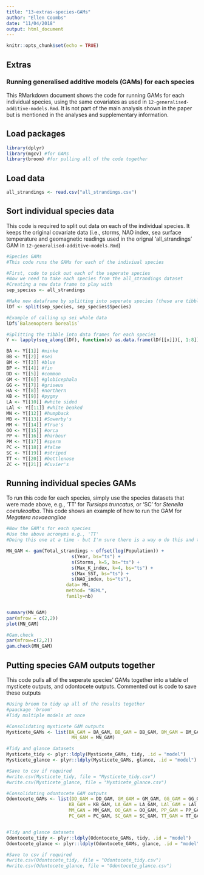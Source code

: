 ```yaml
---
title: "13-extras-species-GAMs"
author: "Ellen Coombs"
date: "11/04/2018"
output: html_document
---
```


```r
knitr::opts_chunk$set(echo = TRUE)
```

## Extras
### Running generalised additive models (GAMs) for each species 

This RMarkdown document shows the code for running GAMs for each individual species, using the same covariates as used in `12-generalised-additive-models.Rmd`. It is not part of the main analysis shown in the paper but is mentioned in the analyses and supplementary information. 

## Load packages
```r
library(dplyr)
library(mgcv) #for GAMs
library(broom) #for pulling all of the code together 
```

## Load data 
```r
all_strandings <- read.csv("all_strandings.csv")
```

## Sort individual species data 
This code is required to split out data on each of the individual species. It keeps the original covariate data (i.e., storms, NAO index, sea surface temperature and geomagnetic readings used in the orignal 'all_strandings' GAM in `12-generalised-additive-models.Rmd`)

```r
#Species GAMs 
#This code runs the GAMs for each of the indiviual species 

#First, code to pick out each of the seperate species 
#Now we need to take each species from the all_strandings dataset 
#Creating a new data frame to play with
sep_species <- all_strandings

#Make new dataframe by splitting into seperate species (these are tibbles)
lDf <- split(sep_species, sep_species$Species)

#Example of calling up sei whale data 
lDf$`Balaenoptera borealis`

#Splitting the tibble into data frames for each species 
Y <- lapply(seq_along(lDf), function(x) as.data.frame(lDf[[x]])[, 1:8]) 

BA <- Y[[1]] #minke
BB <- Y[[2]] #sei 
BM <- Y[[3]] #blue
BP <- Y[[4]] #fin
DD <- Y[[5]] #common
GM <- Y[[6]] #globicephala
GG <- Y[[7]] #griseus
HA <- Y[[8]] #northern 
KB <- Y[[9]] #pygmy
LA <- Y[[10]] #white sided 
LAl <- Y[[11]] #white beaked 
MN <- Y[[12]] #humpback
MB <- Y[[13]] #Sowerby's
MM <- Y[[14]] #True's 
OO <- Y[[15]] #orca 
PP <- Y[[16]] #harbour 
PM <- Y[[17]] #sperm
PC <- Y[[18]] #false 
SC <- Y[[19]] #striped 
TT <- Y[[20]] #bottlenose
ZC <- Y[[21]] #Cuvier's

```


## Running individual species GAMs

To run this code for each species, simply use the species datasets that were made above, e.g., 'TT' for _Tursiops truncatus_, or 'SC' for _Stenella coeruleoalba_. This code shows an example of how to run the GAM for _Megatera novaeangliae_ 

```r
#Now the GAM's for each species 
#Use the above acronyms e.g., 'TT' 
#Doing this one at a time - but I'm sure there is a way o do this and then use broom....

MN_GAM <- gam(Total_strandings ~ offset(log(Population)) +
                        s(Year, bs="ts") +
                        s(Storms, k=5, bs="ts") +
                        s(Max_K_index, k=4, bs="ts") +
                        s(Max_SST, bs="ts") +
                        s(NAO_index, bs="ts"), 
                      data= MN, 
                      method= "REML",
                      family=nb)


summary(MN_GAM)
par(mfrow = c(2,2))
plot(MN_GAM)

#Gam.check
par(mfrow=c(2,2))
gam.check(MN_GAM)

```


## Putting species GAM outputs together 

This code pulls all of the seperate species' GAMs together into a table of mysticete outputs, and odontocete outputs. Commented out is code to save these outputs

```r
#Using broom to tidy up all of the results together 
#paackage 'broom'
#Tidy multiple models at once 

#Consolidating mysticete GAM outputs 
Mysticete_GAMs <- list(BA_GAM = BA_GAM, BB_GAM = BB_GAM, BM_GAM = BM_GAM, BP_GAM = BP_GAM,
                        MN_GAM = MN_GAM) 

#Tidy and glance datasets 
Mysticete_tidy <- plyr::ldply(Mysticete_GAMs, tidy, .id = "model")
Mysticete_glance <- plyr::ldply(Mysticete_GAMs, glance, .id = "model")

#Save to csv if required 
#write.csv(Mysticete_tidy, file = "Mysticete_tidy.csv")
#write.csv(Mysticete_glance, file = "Mysticete_glance.csv")

#Consolidating odontocete GAM outputs 
Odontocete_GAMs <- list(DD_GAM = DD_GAM, GM_GAM = GM_GAM, GG_GAM = GG_GAM, HA_GAM = HA_GAM,
                       KB_GAM = KB_GAM, LA_GAM = LA_GAM, LAl_GAM = LAl_GAM, MB_GAM = MB_GAM, 
                       MM_GAN = MM_GAM, OO_GAM = OO_GAM, PP_GAM = PP_GAM, PM_GAM = PM_GAM, 
                       PC_GAM = PC_GAM, SC_GAM = SC_GAM, TT_GAM = TT_GAM, ZC_GAM = ZC_GAM) 


#Tidy and glance datasets 
Odontocete_tidy <- plyr::ldply(Odontocete_GAMs, tidy, .id = "model")
Odontocete_glance <- plyr::ldply(Odontocete_GAMs, glance, .id = "model")

#Save to csv if required 
#write.csv(Odontocete_tidy, file = "Odontocete_tidy.csv")
#write.csv(Odontocete_glance, file = "Odontocete_glance.csv")

```


